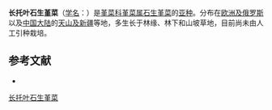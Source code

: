 {{Infraspeciesbox
| name = 长托叶石生堇菜
| status = 
| status_system = 
| image =
| genus = Viola
| species link = 石生堇菜
| species = rupestris
| name = 长托叶石生堇菜 ''V. r.'' subsp.
| species = licentii
| authority = 
}}

'''长托叶石生堇菜'''（[[学名|学名]]：{{lang|la|''Viola rupestris'' subsp. ''licentii''}}）是[[堇菜科|堇菜科]][[堇菜属|堇菜属]][[石生堇菜|石生堇菜]]的[[亚种|亚种]]。分布在[[欧洲及俄罗斯|欧洲及俄罗斯]]以及[[中国大陆|中国大陆]]的[[天山及新疆|天山及新疆]]等地，多生长于林缘、林下和山坡草地，目前尚未由人工引种栽培。

== 参考文献 ==
<div class="references-small">
* {{cite web| url =http://www.bioinfo.cn/db05/KmzwSpecies.php?action=view&id=29213| title =长托叶石生堇菜（亚种）| work =《中国高等植物数据库全库》| publisher =中国科学院微生物研究所| author =昆明植物研究所| accessdate =2009-02-26| deadurl =yes| archiveurl =https://web.archive.org/web/20160305040028/http://www.bioinfo.cn/db05/KmzwSpecies.php?action=view&id=29213| archivedate =2016-03-05}}
</div>
{{Taxonbar|from=Q18383719}}

[[Category:堇菜属|长托叶石生堇菜]]


{{植物小作品}}